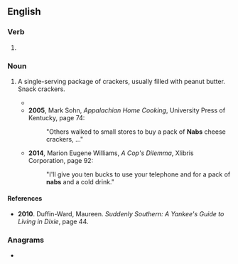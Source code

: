 ==English==

===Verb===
{{head|en|verb form}}

# {{en-past of|nab}}

===Noun===
{{head|en|noun}}

# A single-serving package of crackers, usually filled with peanut butter. Snack crackers.
#: {{ux|en|He purchased a pack of '''nabs''' from the vending machine.}}
#* {{quote-text|lang=en|year=1996|author=Grace Ollis Calhoun|title=Growing Up Country and Liking It!|publisher=The Overmountain Press|page=27|passage="Essos and Phillips 66s meant a pack of '''nabs''' and a Grapette for me."}}
#* '''2005''', Mark Sohn, ''Appalachian Home Cooking'', University Press of Kentucky, page 74:
#*: "Others walked to small stores to buy a pack of '''Nabs''' cheese crackers, ..."
#* '''2014''', Marion Eugene Williams, ''A Cop's Dilemma'', Xlibris Corporation, page 92:
#*: "I'll give you ten bucks to use your telephone and for a pack of '''nabs''' and a cold drink."

====References====
* '''2010'''. Duffin-Ward, Maureen. ''Suddenly Southern: A Yankee's Guide to Living in Dixie'', page 44.

===Anagrams===
* {{anagrams|en|a=abns|BNAs|Bans|bans}}